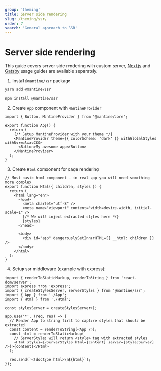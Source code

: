 ```yaml
---
group: 'theming'
title: Server side rendering
slug: /theming/ssr/
order: 7
search: 'General approach to SSR'
---
```


# Server side rendering

This guide covers server side rendering with custom server, [Next.js](/theming/next/) and [Gatsby](/theming/gatsby/)
usage guides are available separately.

1. Install `@mantine/ssr` package

```bash
yarn add @mantine/ssr

npm install @mantine/ssr
```

2. Create `App` component with `MantineProvider`

```tsx
import { Button, MantineProvider } from '@mantine/core';

export function App() {
  return (
    {/* Setup MantineProvider with your theme */}
    <MantineProvider theme={{ colorScheme: 'dark' }} withGlobalStyles withNormalizeCSS>
      <Button>My awesome app</Button>
    </MantineProvider>
  );
}
```

3. Create `Html` component for page rendering

```tsx
// Most basic html component – in real app you will need something more complex
export function Html({ children, styles }) {
  return (
    <html lang="en">
      <head>
        <meta charSet="utf-8" />
        <meta name="viewport" content="width=device-width, initial-scale=1" />
        {/* We will inject extracted styles here */}
        {styles}
      </head>

      <body>
        <div id="app" dangerouslySetInnerHTML={{ __html: children }} />
      </body>
    </html>
  );
}
```

4. Setup ssr middleware (example with express):

```tsx
import { renderToStaticMarkup, renderToString } from 'react-dom/server';
import express from 'express';
import { createStylesServer, ServerStyles } from '@mantine/ssr';
import { App } from './App';
import { Html } from './Html';

const stylesServer = createStylesServer();

app.use('*', (req, res) => {
  // Render App to string first to capture styles that should be extracted
  const content = renderToString(<App />);
  const html = renderToStaticMarkup(
    // ServerStyles will return <style> tag with extracted styles
    <Html styles={<ServerStyles html={content} server={stylesServer} />}>{content}</Html>
  );

  res.send(`<!doctype html>\n${html}`);
});
```
